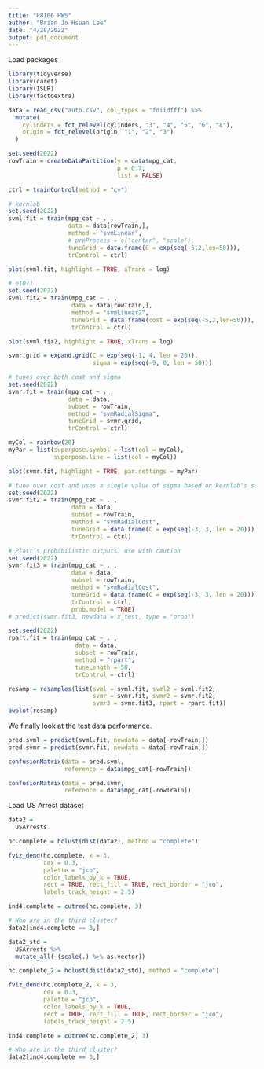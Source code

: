```yaml
---
title: "P8106 HW5"
author: "Brian Jo Hsuan Lee"
date: "4/28/2022"
output: pdf_document
---
```


Load packages
```r
library(tidyverse)
library(caret)
library(ISLR)
library(factoextra)
```

```r
data = read_csv("auto.csv", col_types = "fdiidfff") %>% 
  mutate(
    cylinders = fct_relevel(cylinders, "3", "4", "5", "6", "8"),
    origin = fct_relevel(origin, "1", "2", "3")
  )

set.seed(2022)
rowTrain = createDataPartition(y = data$mpg_cat,
                               p = 0.7,
                               list = FALSE)
```

```r
ctrl = trainControl(method = "cv")

# kernlab
set.seed(2022)
svml.fit = train(mpg_cat ~ . , 
                 data = data[rowTrain,], 
                 method = "svmLinear",
                 # preProcess = c("center", "scale"),
                 tuneGrid = data.frame(C = exp(seq(-5,2,len=50))),
                 trControl = ctrl)

plot(svml.fit, highlight = TRUE, xTrans = log)

# e1071
set.seed(2022)
svml.fit2 = train(mpg_cat ~ . , 
                  data = data[rowTrain,], 
                  method = "svmLinear2",
                  tuneGrid = data.frame(cost = exp(seq(-5,2,len=50))),
                  trControl = ctrl)

plot(svml.fit2, highlight = TRUE, xTrans = log)
```


```r
svmr.grid = expand.grid(C = exp(seq(-1, 4, len = 20)),
                        sigma = exp(seq(-9, 0, len = 50)))

# tunes over both cost and sigma
set.seed(2022)             
svmr.fit = train(mpg_cat ~ . ,
                 data = data, 
                 subset = rowTrain,
                 method = "svmRadialSigma",
                 tuneGrid = svmr.grid,
                 trControl = ctrl)

myCol = rainbow(20)
myPar = list(superpose.symbol = list(col = myCol),
             superpose.line = list(col = myCol))

plot(svmr.fit, highlight = TRUE, par.settings = myPar)

# tune over cost and uses a single value of sigma based on kernlab's sigest function
set.seed(2022)             
svmr.fit2 = train(mpg_cat ~ . ,
                  data = data, 
                  subset = rowTrain,
                  method = "svmRadialCost",
                  tuneGrid = data.frame(C = exp(seq(-3, 3, len = 20))),
                  trControl = ctrl)

# Platt’s probabilistic outputs; use with caution
set.seed(2022)             
svmr.fit3 = train(mpg_cat ~ . ,
                  data = data, 
                  subset = rowTrain,
                  method = "svmRadialCost",
                  tuneGrid = data.frame(C = exp(seq(-3, 3, len = 20))),
                  trControl = ctrl,
                  prob.model = TRUE) 
# predict(svmr.fit3, newdata = x_test, type = "prob")

set.seed(2022)             
rpart.fit = train(mpg_cat ~ . , 
                   data = data, 
                   subset = rowTrain,
                   method = "rpart",
                   tuneLength = 50,
                   trControl = ctrl)
```

```r
resamp = resamples(list(svml = svml.fit, svml2 = svml.fit2,
                        svmr = svmr.fit, svmr2 = svmr.fit2,
                        svmr3 = svmr.fit3, rpart = rpart.fit))
bwplot(resamp)
```

We finally look at the test data performance.
```r
pred.svml = predict(svml.fit, newdata = data[-rowTrain,])
pred.svmr = predict(svmr.fit, newdata = data[-rowTrain,])

confusionMatrix(data = pred.svml, 
                reference = data$mpg_cat[-rowTrain])

confusionMatrix(data = pred.svmr, 
                reference = data$mpg_cat[-rowTrain])
```

Load US Arrest dataset
```r
data2 = 
  USArrests
```

```r
hc.complete = hclust(dist(data2), method = "complete")

fviz_dend(hc.complete, k = 3,        
          cex = 0.3, 
          palette = "jco", 
          color_labels_by_k = TRUE,
          rect = TRUE, rect_fill = TRUE, rect_border = "jco",
          labels_track_height = 2.5)

ind4.complete = cutree(hc.complete, 3)

# Who are in the third cluster?
data2[ind4.complete == 3,]
```

```r
data2_std = 
  USArrests %>% 
  mutate_all(~(scale(.) %>% as.vector))

hc.complete_2 = hclust(dist(data2_std), method = "complete")

fviz_dend(hc.complete_2, k = 3,        
          cex = 0.3, 
          palette = "jco", 
          color_labels_by_k = TRUE,
          rect = TRUE, rect_fill = TRUE, rect_border = "jco",
          labels_track_height = 2.5)

ind4.complete = cutree(hc.complete_2, 3)

# Who are in the third cluster?
data2[ind4.complete == 3,]
```

